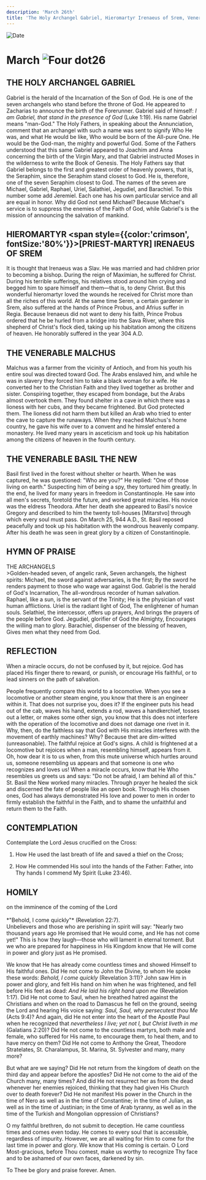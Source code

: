 ```yaml
---
description: 'March 26th'
title: 'The Holy Archangel Gabriel, Hieromartyr Irenaeus of Srem, Venerable Malchus, Venerable Basil the New'
---
```


<RunningHead />
<Image src="/title-imprint.png" height={68} width={50} alt="Date" className="title-imprint"/>

# <div id="date">March <Image className="four-dot" src="/four-dot.png" height={15} width={15} alt="Four dot" />26</div>

## THE HOLY ARCHANGEL GABRIEL

Gabriel is the herald of the Incarnation of the Son of God. He is one of the seven archangels who stand before the throne of God. He appeared to Zacharias to announce the birth of the Forerunner. Gabriel said of himself: *I am Gabriel, that stand in the presence of God* (Luke 1:19). His name Gabriel means "man-God." The Holy Fathers, in speaking about the Annunciation, comment that an archangel with such a name was sent to signify Who He was, and what He would be like, Who would be born of the All-pure One. He would be the God-man, the mighty and powerful God. Some of the Fathers understood that this same Gabriel appeared to Joachim and Anna concerning the birth of the Virgin Mary, and that Gabriel instructed Moses in the wilderness to write the Book of Genesis. The Holy Fathers say that Gabriel belongs to the first and greatest order of heavenly powers, that is, the Seraphim, since the Seraphim stand closest to God. He is, therefore, one of the seven Seraphim closest to God. The names of the seven are Michael, Gabriel, Raphael, Uriel, Salathiel, Jegudiel, and Barachiel. To this number some add Jeremiel. Each one has his own particular service and all are equal in honor. Why did God not send Michael? Because Michael's service is to suppress the enemies of the Faith of God, while Gabriel's is the mission of announcing the salvation of mankind.

## HIEROMARTYR <span style={{color:'crimson', fontSize:'80%'}}>[PRIEST-MARTYR]</span> IRENAEUS OF SREM

It is thought that Irenaeus was a Slav. He was married and had children prior to becoming a bishop. During the reign of Maximian, he suffered for Christ. During his terrible sufferings, his relatives stood around him crying and begged him to spare himself and them—that is, to deny Christ. But this wonderful hieromartyr loved the wounds he received for Christ more than all the riches of this world. At the same time Seren, a certain gardener in Srem, also suffered at the hands of Prince Probus, and Afrius suffer in Regia. Because Irenaeus did not want to deny his faith, Prince Probus ordered that he be hurled from a bridge into the Sava River, where this shepherd of Christ's flock died, taking up his habitation among the citizens of heaven. He honorably suffered in the year 304 A.D.

## THE VENERABLE MALCHUS

Malchus was a farmer from the vicinity of Antioch, and from his youth his entire soul was directed toward God. The Arabs enslaved him, and while he was in slavery they forced him to take a black woman for a wife. He converted her to the Christian Faith and they lived together as brother and sister. Conspiring together, they escaped from bondage, but the Arabs almost overtook them. They found shelter in a cave in which there was a lioness with her cubs, and they became frightened. But God protected them. The lioness did not harm them but killed an Arab who tried to enter the cave to capture the runaways. When they reached Malchus's home country, he gave his wife over to a convent and he himslef entered a monastery. He lived many years in asceticism and took up his habitation among the citizens of heaven in the fourth century.

## THE VENERABLE BASIL THE NEW

Basil first lived in the forest without shelter or hearth. When he was captured, he was questioned: "Who are you?" He replied: "One of those living on earth." Suspecting him of being a spy, they tortured him greatly. In the end, he lived for many years in freedom in Constantinople. He saw into all men's secrets, foretold the future, and worked great miracles. His novice was the eldress Theodora. After her death she appeared to Basil's novice Gregory and described to him the twenty toll-houses [Mitarstvo] through which every soul must pass. On March 25, 944 A.D., St. Basil reposed peacefully and took up his habitation with the wondrous heavenly company. After his death he was seen in great glory by a citizen of Constantinople.


## HYMN OF PRAISE
<div style={{textAlign:'center', color:'crimson', fontWeight:'bold'}}>
THE ARCHANGELS
</div>
>Golden-headed seven, of angelic rank,  
Seven archangels, the highest spirits:  
Michael, the sword against adversaries, is the first;  
By the sword he renders payment to those who wage war against God.  
Gabriel is the herald of God's Incarnation,  
The all-wondrous recorder of human salvation.  
Raphael, like a sun, is the servant of the Trinity;  
He is the physician of vast human afflictions.  
Uriel is the radiant light of God,  
The enlightener of human souls.  
Selathiel, the intercessor, offers up prayers,  
And brings the prayers of the people before God.  
Jegudiel, glorifier of God the Almighty,  
Encourages the willing man to glory.  
Barachiel, dispenser of the blessing of heaven,  
Gives men what they need from God.  


## REFLECTION

When a miracle occurs, do not be confused by it, but rejoice. God has placed His finger there to reward, or punish, or encourage His faithful, or to lead sinners on the path of salvation.

People frequently compare this world to a locomotive. When you see a locomotive or another steam engine, you know that there is an engineer within it. That does not surprise you, does it? If the engineer puts his head out of the cab, waves his hand, extends a rod, waves a handkerchief, tosses out a letter, or makes some other sign, you know that this does not interfere with the operation of the locomotive and does not damage one rivet in it. Why, then, do the faithless say that God with His miracles interferes with the movement of earthly machines? Why? Because thet are dim-witted (unreasonable). The faithful rejoice at God's signs. A child is frightened at a locomotive but rejoices when a man, resembling himself, appears from it. Oh, how dear it is to us when, from this mute universe which hurtles around us, someone resembling us appears and that someone is one who recognizes and loves us! When a miracle occurs, know that He Who resembles us greets us and says: "Do not be afraid, I am behind all of this." St. Basil the New worked many miracles. Through prayer he healed the sick and discerned the fate of people like an open book. Through His chosen ones, God has always demonstrated His love and power to men in order to firmly establish the faithful in the Faith, and to shame the unfaithful and return them to the Faith.


## CONTEMPLATION

Contemplate the Lord Jesus crucified on the Cross:

1. How He used the last breath of life and saved a thief on the Cross;

2. How He commended His soul into the hands of the Father: Father, into Thy hands I commend My Spirit (Luke 23:46).


## HOMILY
<div style={{textAlign:'center', color:'crimson', fontWeight:'bold'}}>
on the imminence of the coming of the Lord
</div><br />
<div style={{textAlign:'right'}}>
*"Behold, I come quickly"* (Revelation 22:7).
</div>
Unbelievers and those who are perishing in spirit will say: "Nearly two thousand years ago He promised that He would come, and He has not come yet!" This is how they laugh—those who will lament in eternal torment. But we who are prepared for happiness in His Kingdom know that He will come in power and glory just as He promised.

We know that He has already come countless times and showed Himself to His faithful ones. Did He not come to John the Divine, to whom He spoke these words: *Behold, I come quickly* (Revelation 3:11)? John saw Him in power and glory, and felt His hand on him when he was frightened, and fell before His feet as dead: *And He laid his right hand upon me* (Revelation 1:17). Did He not come to Saul, when he breathed hatred against the Christians and when on the road to Damascus he fell on the ground, seeing the Lord and hearing His voice saying: *Saul, Saul, why persecutest thou Me* (Acts 9:4)? And again, did He not enter into the heart of the Apostle Paul when he recognized that *nevertheless I live; yet not I, but Christ liveth in me* (Galatians 2:20)? Did He not come to the countless martyrs, both male and female, who suffered for His name, to encourage them, to heal them, and to have mercy on them? Did He not come to Anthony the Great, Theodore Stratelates, St. Charalampus, St. Marina, St. Sylvester and many, many more?

But what are we saying? Did He not return from the kingdom of death on the third day and appear before the apostles? Did He not come to the aid of the Church many, many times? And did He not resurrect her as from the dead whenever her enemies rejoiced, thinking that they had given His Church over to death forever? Did He not manifest His power in the Church in the time of Nero as well as in the time of Constantine; in the time of Julian, as well as in the time of Justinian; in the time of Arab tyranny, as well as in the time of the Turkish and Mongolian oppression of Christians?

O my faithful brethren, do not submit to deception. He came countless times and comes even today. He comes to every soul that is accessible, regardless of impurity. However, we are all waiting for Him to come for the last time in power and glory. We know that His coming is certain. O Lord Most-gracious, before Thou comest, make us worthy to recognize Thy face and to be ashamed of our own faces, darkened by sin.

To Thee be glory and praise forever. Amen.

